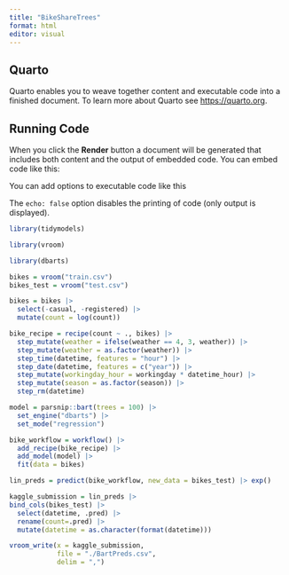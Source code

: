 ```yaml
---
title: "BikeShareTrees"
format: html
editor: visual
---
```


## Quarto

Quarto enables you to weave together content and executable code into a finished document. To learn more about Quarto see <https://quarto.org>.

## Running Code

When you click the **Render** button a document will be generated that includes both content and the output of embedded code. You can embed code like this:

You can add options to executable code like this

The `echo: false` option disables the printing of code (only output is displayed).

```r
library(tidymodels)
```

```r
library(vroom)
```

```r
library(dbarts)
```

```r
bikes = vroom("train.csv")
bikes_test = vroom("test.csv")
```

```r
bikes = bikes |> 
  select(-casual, -registered) |> 
  mutate(count = log(count))
```

```r
bike_recipe = recipe(count ~ ., bikes) |> 
  step_mutate(weather = ifelse(weather == 4, 3, weather)) |> 
  step_mutate(weather = as.factor(weather)) |> 
  step_time(datetime, features = "hour") |> 
  step_date(datetime, features = c("year")) |> 
  step_mutate(workingday_hour = workingday * datetime_hour) |> 
  step_mutate(season = as.factor(season)) |> 
  step_rm(datetime)
```

```r
model = parsnip::bart(trees = 100) |> 
  set_engine("dbarts") |> 
  set_mode("regression")
```

```r
bike_workflow = workflow() |> 
  add_recipe(bike_recipe) |> 
  add_model(model) |> 
  fit(data = bikes)
```

```r
lin_preds = predict(bike_workflow, new_data = bikes_test) |> exp()
```

```r
kaggle_submission = lin_preds |> 
bind_cols(bikes_test) |> 
  select(datetime, .pred) |> 
  rename(count=.pred) |> 
  mutate(datetime = as.character(format(datetime)))
```

```r
vroom_write(x = kaggle_submission,
            file = "./BartPreds.csv",
            delim = ",")
```
